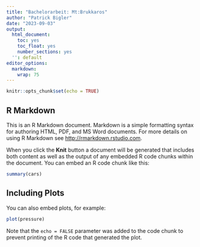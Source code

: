 ```yaml
---
title: "Bachelorarbeit: Mt:Brukkaros"
author: "Patrick Bigler"
date: "2023-09-03"
output:
  html_document:
    toc: yes
    toc_float: yes
    number_sections: yes
  '': default
editor_options:
  markdown:
    wrap: 75
---
```


```r
knitr::opts_chunk$set(echo = TRUE)
```

## R Markdown

This is an R Markdown document. Markdown is a simple formatting syntax for authoring HTML, PDF, and MS Word documents. For more details on using R Markdown see <http://rmarkdown.rstudio.com>.

When you click the **Knit** button a document will be generated that includes both content as well as the output of any embedded R code chunks within the document. You can embed an R code chunk like this:

```r
summary(cars)
```

## Including Plots

You can also embed plots, for example:

```r
plot(pressure)
```

Note that the `echo = FALSE` parameter was added to the code chunk to prevent printing of the R code that generated the plot.
